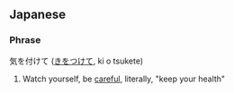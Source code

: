 ==Japanese==
===Phrase===
気を付けて ([[きをつけて]], ki o tsukete)

#Watch yourself, be [[careful]], literally, "keep your health"